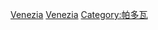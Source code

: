 {{Commons category|Buildings in Padua}}

[[Category:威尼托大区建筑物|Venezia]]
[[Category:意大利各城市建築物|Venezia]]

[[Category:帕多瓦|Category:帕多瓦]]